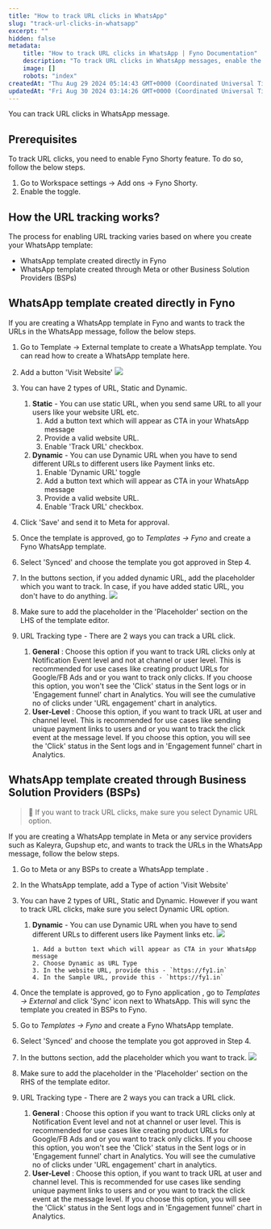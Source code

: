 ```yaml
---
title: "How to track URL clicks in WhatsApp"
slug: "track-url-clicks-in-whatsapp"
excerpt: ""
hidden: false
metadata:
    title: "How to track URL clicks in WhatsApp | Fyno Documentation"
    description: "To track URL clicks in WhatsApp messages, enable the Fyno Shorty feature in Workspace settings, then create and configure your WhatsApp template either directly in Fyno or through a Business Solution Provider, ensuring to select the appropriate URL type and tracking level."
    image: []
    robots: "index"
createdAt: "Thu Aug 29 2024 05:14:43 GMT+0000 (Coordinated Universal Time)"
updatedAt: "Fri Aug 30 2024 03:14:26 GMT+0000 (Coordinated Universal Time)"
---
```


You can track URL clicks in WhatsApp message.

## Prerequisites

To track URL clicks, you need to enable Fyno Shorty feature. To do so, follow the below steps.

1. Go to Workspace settings -> Add ons -> Fyno Shorty.
2. Enable the toggle.

## How the URL tracking works?

The process for enabling URL tracking varies based on where you create your WhatsApp template:

-   WhatsApp template created directly in Fyno
-   WhatsApp template created through Meta or other Business Solution Providers (BSPs)

## WhatsApp template created directly in Fyno

If you are creating a WhatsApp template in Fyno and wants to track the URLs in the WhatsApp message, follow the below steps.

1. Go to Template -> External template to create a WhatsApp template. You can read how to create a WhatsApp template here.
2. Add a button 'Visit Website'
   ![](/images/59a9cb346384c2ef782b6666e7c871a4e92a1691a1a29d649ad18ec75b75d13a-external_template_button.png)

3. You can have 2 types of URL, Static and Dynamic.
    1. **Static** - You can use static URL, when you send same URL to all your users like your website URL etc.
        1. Add a button text which will appear as CTA in your WhatsApp message
        2. Provide a valid website URL.
        3. Enable 'Track URL' checkbox.
    2. **Dynamic** - You can use Dynamic URL when you have to send different URLs to different users like Payment links etc.
        1. Enable 'Dynamic URL' toggle
        2. Add a button text which will appear as CTA in your WhatsApp message
        3. Provide a valid website URL.
        4. Enable 'Track URL' checkbox.
4. Click 'Save' and send it to Meta for approval.
5. Once the template is approved, go to _Templates -> Fyno_ and create a Fyno WhatsApp template.
6. Select 'Synced' and choose the template you got approved in Step 4.
7. In the buttons section, if you added dynamic URL, add the placeholder which you want to track. In case, if you have added static URL, you don't have to do anything.
   ![](/images/91a10205f804447f1958b57b2a6969d406123d9b270266ee69146bd63858c757-dynamic_url_fyno.png)

8. Make sure to add the placeholder in the 'Placeholder' section on the LHS of the template editor.
9. URL Tracking type - There are 2 ways you can track a URL click.
    1. **General** : Choose this option if you want to track URL clicks only at Notification Event level and not at channel or user level. This is recommended for use cases like creating product URLs for Google/FB Ads and or you want to track only clicks. If you choose this option, you won't see the 'Click' status in the Sent logs or in 'Engagement funnel' chart in Analytics. You will see the cumulative no of clicks under 'URL engagement' chart in analytics.
    2. **User-Level** : Choose this option, if you want to track URL at user and channel level. This is recommended for use cases like sending unique payment links to users and or you want to track the click event at the message level. If you choose this option, you will see the 'Click' status in the Sent logs and in 'Engagement funnel' chart in Analytics.

## WhatsApp template created through Business Solution Providers (BSPs)

> 📘 If you want to track URL clicks, make sure you select Dynamic URL option.

If you are creating a WhatsApp template in Meta or any service providers such as Kaleyra, Gupshup etc, and wants to track the URLs in the WhatsApp message, follow the below steps.

1.  Go to Meta or any BSPs to create a WhatsApp template .
2.  In the WhatsApp template, add a Type of action 'Visit Website'
3.  You can have 2 types of URL, Static and Dynamic. However if you want to track URL clicks, make sure you select Dynamic URL option.

    1.  **Dynamic** - You can use Dynamic URL when you have to send different URLs to different users like Payment links etc.
        ![](/images/e6fb4d8c118f96b6726b9e4c72c249a5d66eea7753621481a02d4aab9db1f8ed-dynamic_url_meta.png)

            1. Add a button text which will appear as CTA in your WhatsApp message
            2. Choose Dynamic as URL Type
            3. In the website URL, provide this - `https://fy1.in`
            4. In the Sample URL, provide this - `https://fy1.in`

4.  Once the template is approved, go to Fyno application , go to _Templates -> External_ and click 'Sync' icon next to WhatsApp. This will sync the template you created in BSPs to Fyno.
5.  Go to _Templates -> Fyno_ and create a Fyno WhatsApp template.
6.  Select 'Synced' and choose the template you got approved in Step 4.
7.  In the buttons section, add the placeholder which you want to track.
    ![](/images/91a10205f804447f1958b57b2a6969d406123d9b270266ee69146bd63858c757-dynamic_url_fyno.png)
8.  Make sure to add the placeholder in the 'Placeholder' section on the RHS of the template editor.
9.  URL Tracking type - There are 2 ways you can track a URL click.
    1. **General** : Choose this option if you want to track URL clicks only at Notification Event level and not at channel or user level. This is recommended for use cases like creating product URLs for Google/FB Ads and or you want to track only clicks. If you choose this option, you won't see the 'Click' status in the Sent logs or in 'Engagement funnel' chart in Analytics. You will see the cumulative no of clicks under 'URL engagement' chart in analytics.
    2. **User-Level** : Choose this option, if you want to track URL at user and channel level. This is recommended for use cases like sending unique payment links to users and or you want to track the click event at the message level. If you choose this option, you will see the 'Click' status in the Sent logs and in 'Engagement funnel' chart in Analytics.

